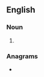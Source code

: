 ==English==

===Noun===
{{head|en|noun form}}

# {{plural of|sundowner|lang=en}}

===Anagrams===
* {{anagrams|en|a=dennorssuw|newsrounds}}